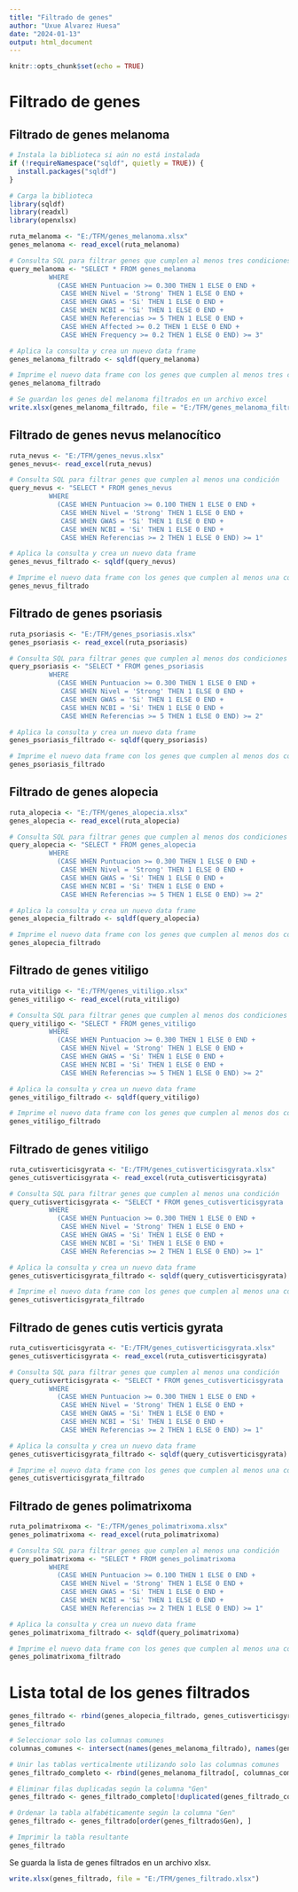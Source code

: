 ---
title: "Filtrado de genes"
author: "Uxue Alvarez Huesa"
date: "2024-01-13"
output: html_document
---

```{r setup, include=FALSE}
knitr::opts_chunk$set(echo = TRUE)
```

# Filtrado de genes

## Filtrado de genes melanoma

```{r}
# Instala la biblioteca si aún no está instalada
if (!requireNamespace("sqldf", quietly = TRUE)) {
  install.packages("sqldf")
}

# Carga la biblioteca
library(sqldf)
library(readxl)
library(openxlsx)
```

```{r}
ruta_melanoma <- "E:/TFM/genes_melanoma.xlsx"
genes_melanoma <- read_excel(ruta_melanoma)
```

```{r}
# Consulta SQL para filtrar genes que cumplen al menos tres condiciones
query_melanoma <- "SELECT * FROM genes_melanoma 
          WHERE 
            (CASE WHEN Puntuacion >= 0.300 THEN 1 ELSE 0 END +
             CASE WHEN Nivel = 'Strong' THEN 1 ELSE 0 END +
             CASE WHEN GWAS = 'Si' THEN 1 ELSE 0 END +
             CASE WHEN NCBI = 'Si' THEN 1 ELSE 0 END +
             CASE WHEN Referencias >= 5 THEN 1 ELSE 0 END +
             CASE WHEN Affected >= 0.2 THEN 1 ELSE 0 END +
             CASE WHEN Frequency >= 0.2 THEN 1 ELSE 0 END) >= 3"

# Aplica la consulta y crea un nuevo data frame
genes_melanoma_filtrado <- sqldf(query_melanoma)

# Imprime el nuevo data frame con los genes que cumplen al menos tres condiciones
genes_melanoma_filtrado
```

```{r}
# Se guardan los genes del melanoma filtrados en un archivo excel
write.xlsx(genes_melanoma_filtrado, file = "E:/TFM/genes_melanoma_filtrado.xlsx")
```


## Filtrado de genes nevus melanocítico

```{r}
ruta_nevus <- "E:/TFM/genes_nevus.xlsx"
genes_nevus<- read_excel(ruta_nevus)
```

```{r}
# Consulta SQL para filtrar genes que cumplen al menos una condición
query_nevus <- "SELECT * FROM genes_nevus
          WHERE 
            (CASE WHEN Puntuacion >= 0.100 THEN 1 ELSE 0 END +
             CASE WHEN Nivel = 'Strong' THEN 1 ELSE 0 END +
             CASE WHEN GWAS = 'Si' THEN 1 ELSE 0 END +
             CASE WHEN NCBI = 'Si' THEN 1 ELSE 0 END +
             CASE WHEN Referencias >= 2 THEN 1 ELSE 0 END) >= 1"

# Aplica la consulta y crea un nuevo data frame
genes_nevus_filtrado <- sqldf(query_nevus)

# Imprime el nuevo data frame con los genes que cumplen al menos una condición
genes_nevus_filtrado
```


## Filtrado de genes psoriasis

```{r}
ruta_psoriasis <- "E:/TFM/genes_psoriasis.xlsx"
genes_psoriasis <- read_excel(ruta_psoriasis)
```

```{r}
# Consulta SQL para filtrar genes que cumplen al menos dos condiciones
query_psoriasis <- "SELECT * FROM genes_psoriasis 
          WHERE 
            (CASE WHEN Puntuacion >= 0.300 THEN 1 ELSE 0 END +
             CASE WHEN Nivel = 'Strong' THEN 1 ELSE 0 END +
             CASE WHEN GWAS = 'Si' THEN 1 ELSE 0 END +
             CASE WHEN NCBI = 'Si' THEN 1 ELSE 0 END +
             CASE WHEN Referencias >= 5 THEN 1 ELSE 0 END) >= 2"

# Aplica la consulta y crea un nuevo data frame
genes_psoriasis_filtrado <- sqldf(query_psoriasis)

# Imprime el nuevo data frame con los genes que cumplen al menos dos condiciones
genes_psoriasis_filtrado
```

## Filtrado de genes alopecia

```{r}
ruta_alopecia <- "E:/TFM/genes_alopecia.xlsx"
genes_alopecia <- read_excel(ruta_alopecia)
```

```{r}
# Consulta SQL para filtrar genes que cumplen al menos dos condiciones
query_alopecia <- "SELECT * FROM genes_alopecia
          WHERE 
            (CASE WHEN Puntuacion >= 0.300 THEN 1 ELSE 0 END +
             CASE WHEN Nivel = 'Strong' THEN 1 ELSE 0 END +
             CASE WHEN GWAS = 'Si' THEN 1 ELSE 0 END +
             CASE WHEN NCBI = 'Si' THEN 1 ELSE 0 END +
             CASE WHEN Referencias >= 5 THEN 1 ELSE 0 END) >= 2"

# Aplica la consulta y crea un nuevo data frame
genes_alopecia_filtrado <- sqldf(query_alopecia)

# Imprime el nuevo data frame con los genes que cumplen al menos dos condiciones
genes_alopecia_filtrado
```

## Filtrado de genes vitiligo

```{r}
ruta_vitiligo <- "E:/TFM/genes_vitiligo.xlsx"
genes_vitiligo <- read_excel(ruta_vitiligo)
```

```{r}
# Consulta SQL para filtrar genes que cumplen al menos dos condiciones
query_vitiligo <- "SELECT * FROM genes_vitiligo
          WHERE 
            (CASE WHEN Puntuacion >= 0.300 THEN 1 ELSE 0 END +
             CASE WHEN Nivel = 'Strong' THEN 1 ELSE 0 END +
             CASE WHEN GWAS = 'Si' THEN 1 ELSE 0 END +
             CASE WHEN NCBI = 'Si' THEN 1 ELSE 0 END +
             CASE WHEN Referencias >= 5 THEN 1 ELSE 0 END) >= 2"

# Aplica la consulta y crea un nuevo data frame
genes_vitiligo_filtrado <- sqldf(query_vitiligo)

# Imprime el nuevo data frame con los genes que cumplen al menos dos condiciones
genes_vitiligo_filtrado
```


## Filtrado de genes vitiligo

```{r}
ruta_cutisverticisgyrata <- "E:/TFM/genes_cutisverticisgyrata.xlsx"
genes_cutisverticisgyrata <- read_excel(ruta_cutisverticisgyrata)
```

```{r}
# Consulta SQL para filtrar genes que cumplen al menos una condición
query_cutisverticisgyrata <- "SELECT * FROM genes_cutisverticisgyrata
          WHERE 
            (CASE WHEN Puntuacion >= 0.300 THEN 1 ELSE 0 END +
             CASE WHEN Nivel = 'Strong' THEN 1 ELSE 0 END +
             CASE WHEN GWAS = 'Si' THEN 1 ELSE 0 END +
             CASE WHEN NCBI = 'Si' THEN 1 ELSE 0 END +
             CASE WHEN Referencias >= 2 THEN 1 ELSE 0 END) >= 1"

# Aplica la consulta y crea un nuevo data frame
genes_cutisverticisgyrata_filtrado <- sqldf(query_cutisverticisgyrata)

# Imprime el nuevo data frame con los genes que cumplen al menos una condición
genes_cutisverticisgyrata_filtrado
```

## Filtrado de genes cutis verticis gyrata

```{r}
ruta_cutisverticisgyrata <- "E:/TFM/genes_cutisverticisgyrata.xlsx"
genes_cutisverticisgyrata <- read_excel(ruta_cutisverticisgyrata)
```

```{r}
# Consulta SQL para filtrar genes que cumplen al menos una condición
query_cutisverticisgyrata <- "SELECT * FROM genes_cutisverticisgyrata
          WHERE 
            (CASE WHEN Puntuacion >= 0.300 THEN 1 ELSE 0 END +
             CASE WHEN Nivel = 'Strong' THEN 1 ELSE 0 END +
             CASE WHEN GWAS = 'Si' THEN 1 ELSE 0 END +
             CASE WHEN NCBI = 'Si' THEN 1 ELSE 0 END +
             CASE WHEN Referencias >= 2 THEN 1 ELSE 0 END) >= 1"

# Aplica la consulta y crea un nuevo data frame
genes_cutisverticisgyrata_filtrado <- sqldf(query_cutisverticisgyrata)

# Imprime el nuevo data frame con los genes que cumplen al menos una condición
genes_cutisverticisgyrata_filtrado
```


## Filtrado de genes polimatrixoma

```{r}
ruta_polimatrixoma <- "E:/TFM/genes_polimatrixoma.xlsx"
genes_polimatrixoma <- read_excel(ruta_polimatrixoma)
```

```{r}
# Consulta SQL para filtrar genes que cumplen al menos una condición
query_polimatrixoma <- "SELECT * FROM genes_polimatrixoma
          WHERE 
            (CASE WHEN Puntuacion >= 0.100 THEN 1 ELSE 0 END +
             CASE WHEN Nivel = 'Strong' THEN 1 ELSE 0 END +
             CASE WHEN GWAS = 'Si' THEN 1 ELSE 0 END +
             CASE WHEN NCBI = 'Si' THEN 1 ELSE 0 END +
             CASE WHEN Referencias >= 2 THEN 1 ELSE 0 END) >= 1"

# Aplica la consulta y crea un nuevo data frame
genes_polimatrixoma_filtrado <- sqldf(query_polimatrixoma)

# Imprime el nuevo data frame con los genes que cumplen al menos una condición
genes_polimatrixoma_filtrado
```

# Lista total de los genes filtrados

```{r}
genes_filtrado <- rbind(genes_alopecia_filtrado, genes_cutisverticisgyrata_filtrado, genes_nevus_filtrado, genes_polimatrixoma_filtrado, genes_psoriasis_filtrado, genes_vitiligo_filtrado)
genes_filtrado
```

```{r}
# Seleccionar solo las columnas comunes
columnas_comunes <- intersect(names(genes_melanoma_filtrado), names(genes_filtrado))

# Unir las tablas verticalmente utilizando solo las columnas comunes
genes_filtrado_completo <- rbind(genes_melanoma_filtrado[, columnas_comunes], genes_filtrado[, columnas_comunes])

# Eliminar filas duplicadas según la columna "Gen"
genes_filtrado <- genes_filtrado_completo[!duplicated(genes_filtrado_completo$Gen), ]

# Ordenar la tabla alfabéticamente según la columna "Gen"
genes_filtrado <- genes_filtrado[order(genes_filtrado$Gen), ]

# Imprimir la tabla resultante
genes_filtrado
```
 
 Se guarda la lista de genes filtrados en un archivo xlsx.
 
```{r}
write.xlsx(genes_filtrado, file = "E:/TFM/genes_filtrado.xlsx")
```
 
